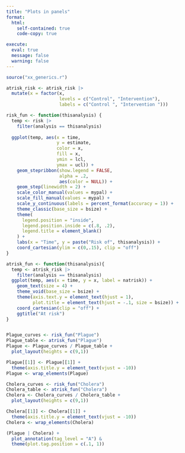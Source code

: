 ```yaml
---
title: "Plots in panels"
format:
  html:
    self-contained: true
    code-copy: true

execute:
  eval: true
  message: false
  warning: false
---
```


```r
source("xx_generics.r")

atrisk_risk <- atrisk_risk |>
  mutate(x = factor(x,
                    levels = c("Control", "Intervention"),
                    labels = c("Control ", "Intervention ")))

risk_fun <- function(thisanalysis) {
  temp <- risk |>
    filter(analysis == thisanalysis)
  
  ggplot(temp, aes(x = time,
                   y = estimate,
                   color = x,
                   fill = x,
                   ymin = lcl,
                   ymax = ucl)) +
    geom_stepribbon(show.legend = FALSE,
                    alpha = .2,
                    aes(color = NULL)) +
    geom_step(linewidth = 2) +
    scale_color_manual(values = mypal) +
    scale_fill_manual(values = mypal) +
    scale_y_continuous(labels = percent_format(accuracy = 1)) +
    theme_classic(base_size = bsize) +
    theme(
      legend.position = "inside",
      legend.position.inside = c(.8, .2),
      legend.title = element_blank()
    ) +
    labs(x = "Time", y = paste("Risk of", thisanalysis)) +
    coord_cartesian(ylim = c(0,.15), clip = "off")
}

atrisk_fun <- function(thisanalysis){
  temp <- atrisk_risk |>
    filter(analysis == thisanalysis)
  ggplot(temp, aes(x = time, y = x, label = natrisk)) +
    geom_text(size = 4) +
    theme_void(base_size = bsize) +
    theme(axis.text.y = element_text(hjust = 1),
          plot.title = element_text(hjust = -.1, size = bsize)) +
    coord_cartesian(clip = "off") +
    ggtitle("At risk")
}


Plague_curves <- risk_fun("Plague")
Plague_table <- atrisk_fun("Plague")
Plague <- Plague_curves / Plague_table +
  plot_layout(heights = c(9,1))

Plague[[1]] <- Plague[[1]] +
  theme(axis.title.y = element_text(vjust = -10))
Plague <- wrap_elements(Plague)

Cholera_curves <- risk_fun("Cholera")
Cholera_table <- atrisk_fun("Cholera")
Cholera <- Cholera_curves / Cholera_table +
  plot_layout(heights = c(9,1))

Cholera[[1]] <- Cholera[[1]] +
  theme(axis.title.y = element_text(vjust = -10))
Cholera <- wrap_elements(Cholera)

(Plague | Cholera) +
  plot_annotation(tag_level = "A") &
  theme(plot.tag.position = c(.1, 1))
```

